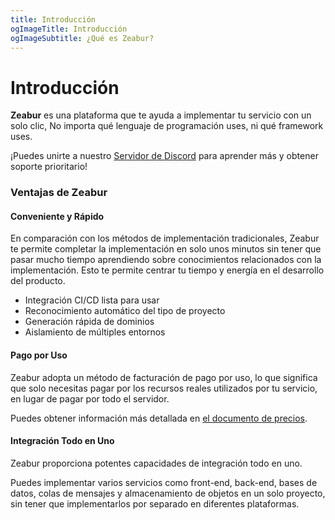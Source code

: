```yaml
---
title: Introducción
ogImageTitle: Introducción
ogImageSubtitle: ¿Qué es Zeabur?
---
```



# Introducción

**Zeabur** es una plataforma que te ayuda a implementar tu servicio con un solo clic,
No importa qué lenguaje de programación uses, ni qué framework uses.

¡Puedes unirte a nuestro [Servidor de Discord](https://zeabur.com/dc) para aprender más y obtener soporte prioritario!

### Ventajas de Zeabur

#### Conveniente y Rápido

En comparación con los métodos de implementación tradicionales, Zeabur te permite completar la implementación en solo unos minutos sin tener que pasar mucho tiempo aprendiendo sobre conocimientos relacionados con la implementación. Esto te permite centrar tu tiempo y energía en el desarrollo del producto.

- Integración CI/CD lista para usar
- Reconocimiento automático del tipo de proyecto
- Generación rápida de dominios
- Aislamiento de múltiples entornos

#### Pago por Uso

Zeabur adopta un método de facturación de pago por uso, lo que significa que solo necesitas pagar por los recursos reales utilizados por tu servicio, en lugar de pagar por todo el servidor.

Puedes obtener información más detallada en [el documento de precios](/es-ES/billing/pricing).

#### Integración Todo en Uno

Zeabur proporciona potentes capacidades de integración todo en uno.

Puedes implementar varios servicios como front-end, back-end, bases de datos, colas de mensajes y almacenamiento de objetos en un solo proyecto, sin tener que implementarlos por separado en diferentes plataformas.
